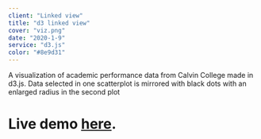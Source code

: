 ```yaml
---
client: "Linked view"
title: "d3 linked view"
cover: "viz.png"
date: "2020-1-9"
service: "d3.js"
color: "#8e9d31"
---
```



A visualization of academic performance data from Calvin College made in d3.js. Data selected in one scatterplot is mirrored with black dots with an enlarged radius in the second plot

# Live demo [here](https://sambeebe.github.io/d3-linked-view/ "d3").

